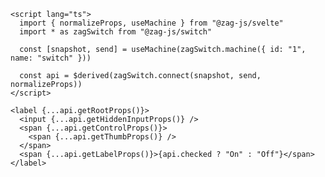 ```svelte
<script lang="ts">
  import { normalizeProps, useMachine } from "@zag-js/svelte"
  import * as zagSwitch from "@zag-js/switch"

  const [snapshot, send] = useMachine(zagSwitch.machine({ id: "1", name: "switch" }))

  const api = $derived(zagSwitch.connect(snapshot, send, normalizeProps))
</script>

<label {...api.getRootProps()}>
  <input {...api.getHiddenInputProps()} />
  <span {...api.getControlProps()}>
    <span {...api.getThumbProps()} />
  </span>
  <span {...api.getLabelProps()}>{api.checked ? "On" : "Off"}</span>
</label>
```
